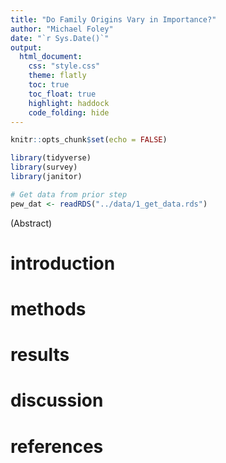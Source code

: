```yaml
---
title: "Do Family Origins Vary in Importance?"
author: "Michael Foley"
date: "`r Sys.Date()`"
output: 
  html_document:
    css: "style.css"
    theme: flatly
    toc: true
    toc_float: true
    highlight: haddock
    code_folding: hide
---
```


```r
knitr::opts_chunk$set(echo = FALSE)

library(tidyverse)
library(survey)
library(janitor)
```

```r
# Get data from prior step
pew_dat <- readRDS("../data/1_get_data.rds")
```

(Abstract)

# introduction

# methods

# results

# discussion

# references
